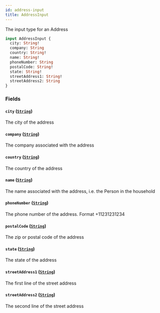 ```yaml
---
id: address-input
title: AddressInput
---
```



The input type for an Address


```graphql
input AddressInput {
  city: String!
  company: String
  country: String!
  name: String!
  phoneNumber: String
  postalCode: String!
  state: String!
  streetAddress1: String!
  streetAddress2: String
}
```


### Fields

#### `city` ([`String`](/developers/supplier-apis/supply-api/graphql/reference/scalars/string))

The city of the address


#### `company` ([`String`](/developers/supplier-apis/supply-api/graphql/reference/scalars/string))

The company associated with the address


#### `country` ([`String`](/developers/supplier-apis/supply-api/graphql/reference/scalars/string))

The country of the address


#### `name` ([`String`](/developers/supplier-apis/supply-api/graphql/reference/scalars/string))

The name associated with the address, i.e. the Person in the household


#### `phoneNumber` ([`String`](/developers/supplier-apis/supply-api/graphql/reference/scalars/string))

The phone number of the address. Format +11231231234


#### `postalCode` ([`String`](/developers/supplier-apis/supply-api/graphql/reference/scalars/string))

The zip or postal code of the address


#### `state` ([`String`](/developers/supplier-apis/supply-api/graphql/reference/scalars/string))

The state of the address


#### `streetAddress1` ([`String`](/developers/supplier-apis/supply-api/graphql/reference/scalars/string))

The first line of the street address


#### `streetAddress2` ([`String`](/developers/supplier-apis/supply-api/graphql/reference/scalars/string))

The second line of the street address




